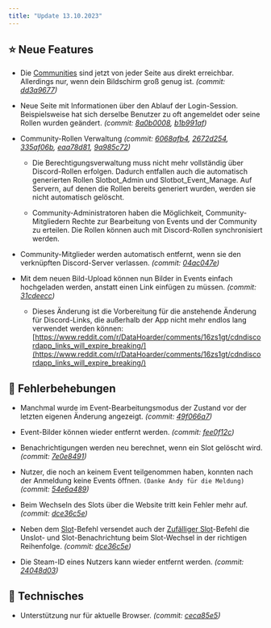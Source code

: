 ```yaml
---
title: "Update 13.10.2023"
---
```



<Releases server="2.7.0" serverNew frontend="1.6.0" frontendNew/>

## ⭐ Neue Features

* Die [Communities](https://slotbot.de/guilds) sind jetzt von jeder Seite aus direkt erreichbar. Allerdings nur, wenn dein Bildschirm groß genug ist. _(commit: [dd3a9677](https://github.com/Alf-Melmac/slotbot-frontend/commit/dd3a9677d4e9ee114b2b8fdabf847f57a84a77b8))_

* Neue Seite mit Informationen über den Ablauf der Login-Session. Beispielsweise hat sich derselbe Benutzer zu oft angemeldet oder seine Rollen wurden geändert. _(commit: [8a0b0008](https://github.com/Alf-Melmac/slotbot-frontend/commit/8a0b0008d54041d519fe0e2b683590b388f7495c), [b1b991af](https://github.com/Alf-Melmac/slotbot-frontend/commit/b1b991afe9e87067880a66b2f9862c51e75956f8))_

* Community-Rollen Verwaltung _(commit: [6068afb4](https://github.com/Alf-Melmac/slotbot-frontend/commit/6068afb4eb0776099f5ab99de95f7e7e876d0520), [2672d254](https://github.com/Alf-Melmac/slotbot-frontend/commit/2672d254bb5ea0578684187042a283d4c653508f), [335af06b](https://github.com/Alf-Melmac/slotbotServer/commit/335af06b47abf15780bbb45c6a155efbd09dd1c3), [eaa78d81](https://github.com/Alf-Melmac/slotbotServer/commit/eaa78d819b829677097188d589e173463696e9d9), [9a985c72](https://github.com/Alf-Melmac/slotbotServer/commit/9a985c72298f5321000dd0f7581ceb8b11fca0ba))_

  * Die Berechtigungsverwaltung muss nicht mehr vollständig über Discord-Rollen erfolgen. Dadurch entfallen auch die automatisch generierten Rollen Slotbot_Admin und Slotbot_Event_Manage. Auf Servern, auf denen die Rollen bereits generiert wurden, werden sie nicht automatisch gelöscht.

  * Community-Administratoren haben die Möglichkeit, Community-Mitgliedern Rechte zur Bearbeitung von Events und der Community zu erteilen. Die Rollen können auch mit Discord-Rollen synchronisiert werden.

* Community-Mitglieder werden automatisch entfernt, wenn sie den verknüpften Discord-Server verlassen. _(commit: [04ac047e](https://github.com/Alf-Melmac/slotbotServer/commit/04ac047ee4361fa7fda82709948b0223e7a35305))_

* Mit dem neuen Bild-Upload können nun Bilder in Events einfach hochgeladen werden, anstatt einen Link einfügen zu müssen. _(commit: [31cdeecc](https://github.com/Alf-Melmac/slotbotServer/commit/31cdeecc7b2721119b32567905e14b855876d691))_

  * Dieses Änderung ist die Vorbereitung für die anstehende Änderung für Discord-Links, die außerhalb der App nicht mehr endlos lang verwendet werden können: [https://www.reddit.com/r/DataHoarder/comments/16zs1gt/cdndiscordapp_links_will_expire_breaking/](https://www.reddit.com/r/DataHoarder/comments/16zs1gt/cdndiscordapp_links_will_expire_breaking/)

## 🐞 Fehlerbehebungen

* Manchmal wurde im Event-Bearbeitungsmodus der Zustand vor der letzten eigenen Änderung angezeigt. _(commit: [49f066a7](https://github.com/Alf-Melmac/slotbot-frontend/commit/49f066a7f72c1453ec5b1f1d22b55ce059140cf3))_

* Event-Bilder können wieder entfernt werden. _(commit: [fee0f12c](https://github.com/Alf-Melmac/slotbotServer/commit/fee0f12c248fbe3359a932bf56f2481239d31652))_

* Benachrichtigungen werden neu berechnet, wenn ein Slot gelöscht wird. _(commit: [7e0e8491](https://github.com/Alf-Melmac/slotbotServer/commit/7e0e84917ab8fc11ffc5b9d9cbffc96e7f01df80))_

* Nutzer, die noch an keinem Event teilgenommen haben, konnten nach der Anmeldung keine Events öffnen. `(Danke Andy für die Meldung)` _(commit: [54e6a489](https://github.com/Alf-Melmac/slotbotServer/commit/54e6a489541c5a0bcbd6b58fb28a3084fffb8465))_

* Beim Wechseln des Slots über die Website tritt kein Fehler mehr auf. _(commit: [dce36c5e](https://github.com/Alf-Melmac/slotbotServer/commit/dce36c5e460027041e97c9fef75397700d86fcce))_

* Neben dem [Slot](/integrationen/discord/bot-befehle/slot)-Befehl versendet auch der [Zufälliger Slot](/integrationen/discord/bot-befehle/zufälliger-slot)-Befehl die Unslot- und Slot-Benachrichtung beim Slot-Wechsel in der richtigen Reihenfolge. _(commit: [dce36c5e](https://github.com/Alf-Melmac/slotbotServer/commit/dce36c5e460027041e97c9fef75397700d86fcce))_

* Die Steam-ID eines Nutzers kann wieder entfernt werden. _(commit: [24048d03](https://github.com/Alf-Melmac/slotbotServer/commit/24048d03bf7f715da58d98c1b31a9a8af04bad3c))_

## 🔨 Technisches

* Unterstützung nur für aktuelle Browser. _(commit: [ceca85e5](https://github.com/Alf-Melmac/slotbot-frontend/commit/ceca85e5bff33b86d2aaeae99aafec2d4729f77b))_
